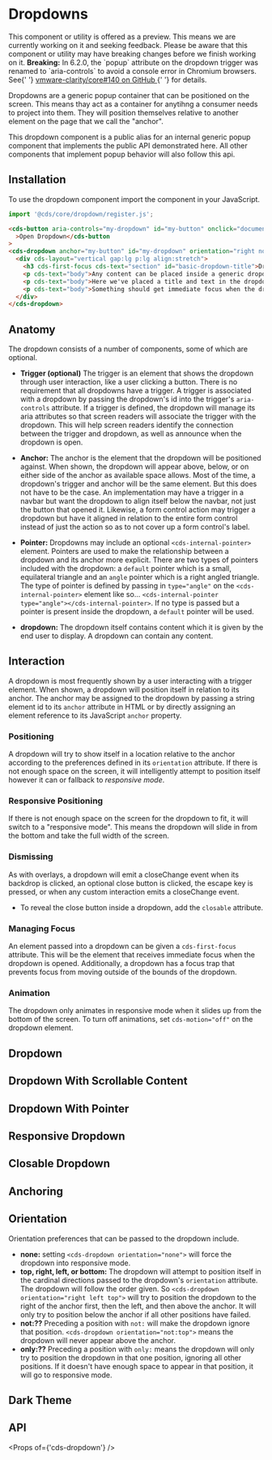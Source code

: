 
<Meta title="Components/Dropdown" />

# Dropdowns

<cds-alert-group status="warning" cds-layout="m-b:lg">
  <cds-alert>
    This component or utility is offered as a preview. This means we are currently working on it and seeking feedback.
    Please be aware that this component or utility may have breaking changes before we finish working on it.
  </cds-alert>
  <cds-alert>
    <strong>Breaking:</strong> In 6.2.0, the `popup` attribute on the dropdown trigger was renamed to `aria-controls` to
    avoid a console error in Chromium browsers. See{' '}
    <a href="https://github.com/vmware-clarity/core/issues/140" target="_blank">
      vmware-clarity/core#140 on GitHub
    </a>{' '}
    for details.
  </cds-alert>
</cds-alert-group>

Dropdowns are a generic popup container that can be positioned on the screen. This means thay act as a container for
anytihng a consumer needs to project into them. They will position themselves relative to another element on the
page that we call the "anchor".

This dropdown component is a public alias for an internal generic popup component that implements the public API
demonstrated here. All other components that implement popup behavior will also follow this api.

## Installation

To use the dropdown component import the component in your JavaScript.

```typescript
import '@cds/core/dropdown/register.js';
```

```html
<cds-button aria-controls="my-dropdown" id="my-button" onclick="document.getElementById('my-dropdown').hidden = false"
  >Open Dropdown</cds-button
>
<cds-dropdown anchor="my-button" id="my-dropdown" orientation="right not:top">
  <div cds-layout="vertical gap:lg p:lg align:stretch">
    <h3 cds-first-focus cds-text="section" id="basic-dropdown-title">Dropdown Title</h3>
    <p cds-text="body">Any content can be placed inside a generic dropdown.</p>
    <p cds-text="body">Here we've placed a title and text in the dropdown.</p>
    <p cds-text="body">Something should get immediate focus when the dropdown opens. Here it is the title.</p>
  </div>
</cds-dropdown>
```

## Anatomy

The dropdown consists of a number of components, some of which are optional.

- **Trigger (optional)** The trigger is an element that shows the dropdown through user interaction, like a user clicking
  a button. There is no requirement that all dropdowns have a trigger. A trigger is associated with a dropdown by passing
  the dropdown's id into the trigger's `aria-controls` attribute. If a trigger is defined, the dropdown will manage its aria
  attributes so that screen readers will associate the trigger with the dropdown. This will help screen readers identify
  the connection between the trigger and dropdown, as well as announce when the dropdown is open.

- **Anchor:** The anchor is the element that the dropdown will be positioned against. When shown, the dropdown will appear
  above, below, or on either side of the anchor as available space allows. Most of the time, a dropdown's trigger and anchor
  will be the same element. But this does not have to be the case. An implementation may have a trigger in a navbar but want
  the dropdown to align itself below the navbar, not just the button that opened it. Likewise, a form control action may
  trigger a dropdown but have it aligned in relation to the entire form control instead of just the action so as to not
  cover up a form control's label.

- **Pointer:** Dropdowns may include an optional `<cds-internal-pointer>` element. Pointers are used to make the relationship
  between a dropdown and its anchor more explicit. There are two types of pointers included with the dropdown: a `default`
  pointer which is a small, equilateral triangle and an `angle` pointer which is a right angled triangle. The type of pointer
  is defined by passing in `type="angle"` on the `<cds-internal-pointer>` element like so...
  `<cds-internal-pointer type="angle"></cds-internal-pointer>`. If no type is passed but a pointer is present inside the
  dropdown, a `default` pointer will be used.

- **dropdown:** The dropdown itself contains content which it is given by the end user to display. A dropdown can contain
  any content.

## Interaction

A dropdown is most frequently shown by a user interacting with a trigger element. When shown, a dropdown will position itself
in relation to its anchor. The anchor may be assigned to the dropdown by passing a string element id to its `anchor` attribute
in HTML or by directly assigning an element reference to its JavaScript `anchor` property.

### Positioning

A dropdown will try to show itself in a location relative to the anchor according to the preferences defined in its
`orientation` attribute. If there is not enough space on the screen, it will intelligently attempt to position
itself however it can or fallback to _responsive mode_.

### Responsive Positioning

If there is not enough space on the screen for the dropdown to fit, it will switch to a "responsive mode". This means the
dropdown will slide in from the bottom and take the full width of the screen.

### Dismissing

As with overlays, a dropdown will emit a closeChange event when its backdrop is clicked, an optional close button is clicked,
the escape key is pressed, or when any custom interaction emits a closeChange event.

- To reveal the close button inside a dropdown, add the `closable` attribute.

### Managing Focus

An element passed into a dropdown can be given a `cds-first-focus` attribute. This will be the element that receives
immediate focus when the dropdown is opened. Additionally, a dropdown has a focus trap that prevents focus from moving
outside of the bounds of the dropdown.

### Animation

The dropdown only animates in responsive mode when it slides up from the bottom of the screen. To turn off animations,
set `cds-motion="off"` on the dropdown element.

## Dropdown

<Preview>
  <Story id="stories-dropdown--basic" />
</Preview>

## Dropdown With Scrollable Content

<Preview>
  <Story id="stories-dropdown--scrollable" />
</Preview>

## Dropdown With Pointer

<Preview>
  <Story id="stories-dropdown--pointer" />
</Preview>

## Responsive Dropdown

<Preview>
  <Story id="stories-dropdown--responsive" />
</Preview>

## Closable Dropdown

<Preview>
  <Story id="stories-dropdown--closable" />
</Preview>

## Anchoring

<Preview>
  <Story id="stories-dropdown--alt-anchored" />
</Preview>

## Orientation

Orientation preferences that can be passed to the dropdown include.

- **none:** setting `<cds-dropdown orientation="none">` will force the dropdown into responsive mode.
- **top, right, left, or bottom:** The dropdown will attempt to position itself in the cardinal directions passed to the dropdown's `orientation` attribute. The dropdown will follow the order given. So `<cds-dropdown orientation="right left top">` will try to position the dropdown to the right of the anchor first, then the left, and then above the anchor. It will only try to position below the anchor if all other positions have failed.
- **not:??** Preceding a position with `not:` will make the dropdown ignore that position. `<cds-dropdown orientation="not:top">` means the dropdown will never appear above the anchor.
- **only:??** Preceding a position with `only:` means the dropdown will only try to position the dropdown in that one position, ignoring all other positions. If it doesn't have enough space to appear in that position, it will go to responsive mode.

<Preview>
  <Story id="stories-dropdown--orientation" />
</Preview>

## Dark Theme

<Preview>
  <Story id="stories-dropdown--dark-theme" />
</Preview>

## API

<Props of={'cds-dropdown'} />
